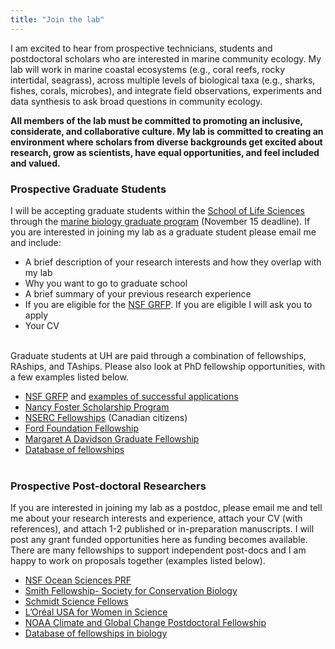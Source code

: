 ```yaml
---
title: "Join the lab"
---
```


I am excited to hear from prospective technicians, students and postdoctoral scholars who are interested in marine community ecology. My lab will work in marine coastal ecosystems (e.g., coral reefs, rocky intertidal, seagrass), across multiple levels of biological taxa (e.g., sharks, fishes, corals, microbes), and integrate field observations, experiments and data synthesis to ask broad questions in community ecology.

**All members of the lab must be committed to promoting an inclusive, considerate, and collaborative culture. My lab is committed to creating an environment where scholars from diverse backgrounds get excited about research, grow as scientists, have equal opportunities, and feel included and valued.**  

### Prospective Graduate Students   
I will be accepting graduate students within the [School of Life Sciences](https://manoa.hawaii.edu/lifesciences/) through the [marine biology graduate program](https://mbiograd.manoa.hawaii.edu/) (November 15 deadline). If you are interested in joining my lab as a graduate student please email me and include: 

* A brief description of your research interests and how they overlap with my lab  
* Why you want to go to graduate school  
* A brief summary of your previous research experience  
* If you are eligible for the [NSF GRFP](https://www.nsfgrfp.org/). If you are eligible I will ask you to apply    
* Your CV    
<br>  

Graduate students at UH are paid through a combination of fellowships, RAships, and TAships. Please also look at PhD fellowship opportunities, with a few examples listed below.  

* [NSF GRFP](https://www.nsfgrfp.org/) and [examples of successful applications](https://docs.google.com/spreadsheets/u/1/d/1xoezGhbtcpg3BvNdag2F5dTQM-Xl2EELUgAfG1eUg0s/htmlview?urp=gmail_link)  
* [Nancy Foster Scholarship Program](https://fosterscholars.noaa.gov/)  
* [NSERC Fellowships](https://www.nserc-crsng.gc.ca/Students-Etudiants/index_eng.asp) (Canadian citizens)  
* [Ford Foundation Fellowship](https://www.nationalacademies.org/our-work/ford-foundation-dissertation-fellowships)  
* [Margaret A Davidson Graduate Fellowship](https://coast.noaa.gov/nerrs/research/davidson-fellowship.html) 
* [Database of fellowships](https://www.des.ucdavis.edu/faculty/baskett/links/academia.html#Grad)  
<br>  

### Prospective Post-doctoral Researchers   
If you are interested in joining my lab as a postdoc, please email me and tell me about your research interests and experience, attach your CV (with references), and attach 1-2 published or in-preparation manuscripts. I will post any grant funded opportunities here as funding becomes available. There are many fellowships to support independent post-docs and I am happy to work on proposals together (examples listed below).   

* [NSF Ocean Sciences PRF](https://new.nsf.gov/funding/opportunities/oce-prf-ocean-sciences-postdoctoral-research-fellowships)  
* [Smith Fellowship- Society for Conservation Biology](https://conbio.org/mini-sites/smith-fellows)  
* [Schmidt Science Fellows](https://schmidtsciencefellows.org/selection/)  
- [L'Oréal USA for Women in Science](https://www.loreal.com/en/usa/pages/group/fwis/)  
* [NOAA Climate and Global Change Postdoctoral Fellowship](https://cpo.noaa.gov/fellowships/)  
* [Database of fellowships in biology](https://docs.google.com/spreadsheets/u/1/d/1J2M_tQgoqV4ivpfEClh9qs9f2KQN2O1G3Jpda2aoHfQ/htmlview?pru=AAABflRz4WU*P-_JtdkwWzRc0-PlWGZSlQ#gid=0)  










